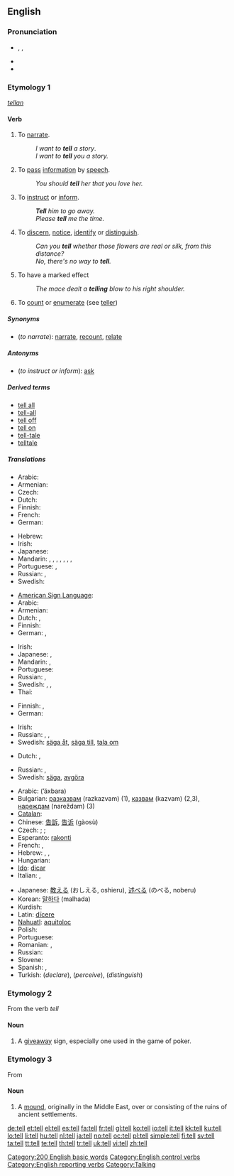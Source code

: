 {{wikipedia|Tell (disambiguation)}}
==English==

{{rank|each|between|face|175|tell|because|few|whom}}

===Pronunciation===
* {{enPR|tĕl}}, {{IPA|/tɛl/}}, {{SAMPA|/tEl/}}
* {{audio|en-us-tell.ogg|Audio (US)}}
* {{rhymes|ɛl}}

===Etymology 1===
{{etyl|ang}} ''[[tellan]]''

====Verb====
{{en-verb|tells|telling|told}}

# {{context|transitive|or|ditransitive}} To [[narrate]].
#: ''I want to '''tell''' a story''.
#: ''I want to '''tell''' you a story.''
# {{transitive}} To [[pass]] [[information]] by [[speech]].
#: ''You should '''tell''' her that you love her.''
# {{transitive}} To [[instruct]] or [[inform]].
#: '''''Tell''' him to go away.''
#: ''Please '''tell''' me the time.''
# {{intransitive}} To [[discern]], [[notice]], [[identify]] or [[distinguish]].
#: ''Can you '''tell''' whether those flowers are real or silk, from this distance?''
#: ''No, there's no way to '''tell'''.''
# {{intransitive}} To have a marked effect
#: ''The mace dealt a '''telling''' blow to his right shoulder.''
# To [[count]] or [[enumerate]] (see [[teller]])

=====Synonyms=====
* (''to narrate''): [[narrate]], [[recount]], [[relate]]

=====Antonyms=====
* (''to instruct or inform''): [[ask]]

=====Derived terms=====
* [[tell all]]
* [[tell-all]]
* [[tell off]]
* [[tell on]]
* [[tell-tale]]
* [[telltale]]

=====Translations=====
{{trans-top|to narrate}}
* Arabic: {{t|ar|حكى|tr=Hakaa|sc=Arab}}
* Armenian: {{t-|hy|պատմել|tr=patmel|sc=Hayeren|xs=Armenian}}
* Czech: {{t-|cs|vyprávět}}
* Dutch: {{t+|nl|vertellen}}
* Finnish: {{t+|fi|kertoa}}
* French: {{t|fr|raconter}}
* German: {{t+|de|erzählen}}
{{trans-mid}}
* Hebrew: {{t|he|לספר|tr=le-saper|sc=Hebr}}
* Irish: {{t-|ga|inis|xs=Irish}}
* Japanese: {{t|ja|物語る|tr=ものがたる, monogataru|sc=Jpan}}
* Mandarin: {{t|zh|訴說|sc=Hani}},  {{t|zh|诉说|tr=sùshuō|sc=Hani}},  {{t|zh|敘說|sc=Hani}},  {{t|zh|叙说|tr=xùshuō|sc=Hani}},  {{t|zh|講|sc=Hani}},  {{t|zh|讲|tr=jiǎng|sc=Hani}},  {{t|zh|講述|sc=Hani}},  {{t|zh|讲述|tr=jiǎngshù|sc=Hani}}
* Portuguese: {{t+|pt|narrar}}, {{t+|pt|contar}}
* Russian: {{qualifier|imperfective}} {{t|ru|рассказывать|tr=rasskázyvat'|sc=Cyrl}},  {{qualifier|perfective}} {{t|ru|рассказать|tr=rasskazát'|sc=Cyrl}}
* Swedish: {{t+|sv|berätta}}
{{trans-bottom}}

{{trans-top|to pass information}}
* [[American Sign Language]]: {{tø|ase|1@Chin-PalmBack 1@FromChin-PalmUp}}
* Arabic: {{t|ar|أخبر|tr='áxbara|sc=Arab}}
* Armenian: {{t+|hy|ասել|tr=asel|sc=Hayeren|xs=Armenian}}
* Dutch: {{t+|nl|vertellen}}, {{t+|nl|zeggen}}
* Finnish: {{t+|fi|kertoa}}
* German: {{t+|de|sagen}}, {{t+|de|erzählen}}
{{trans-mid}}
* Irish: {{t-|ga|abair|xs=Irish}}
* Japanese: {{t|ja|教える|tr=おしえる, oshieru|sc=Jpan}},  {{t|ja|言う|tr=いう, iu|sc=Jpan}}
* Mandarin: {{t|zh|告訴|sc=Hani}},  {{t|zh|告诉|tr=gàosu|sc=Hani}}
* Portuguese: {{t+|pt|contar}}
* Russian: {{qualifier|imperfective}} {{t|ru|говорить|tr=govorít'|sc=Cyrl}},  {{qualifier|perfective}} {{t|ru|сказать|tr=skazát'|sc=Cyrl}}
* Swedish: {{t+|sv|säga}}, {{t+|sv|berätta}}, {{t+|sv|tala om}}
* Thai: {{t-|th|บอก|tr=bòk|sc=Thai|xs=Thai}}
{{trans-bottom}}

{{trans-top|to instruct}}
* Finnish: {{t+|fi|käskeä}}, {{t+|fi|määrätä}}
* German: {{t+|de|sagen}}
{{trans-mid}}
* Irish: {{t-|ga|abair|xs=Irish}}
* Russian: {{qualifier|imperfective}} {{t|ru|говорить|tr=govorít'|sc=Cyrl}},  {{qualifier|perfective}} {{t|ru|сказать|tr=skazát'|sc=Cyrl}},  {{qualifier|order}} {{t|ru|приказать|tr=prikazát'|sc=Cyrl}}
* Swedish: [[säga åt]], [[säga till]], [[tala om]]
{{trans-bottom}}

{{trans-top|to discern, notice, identify or distinguish}}
* Dutch: {{t+|nl|vertellen}}, {{t+|nl|zeggen}}
{{trans-mid}}
* Russian: {{qualifier|imperfective}} {{t|ru|различать|tr=različát'|sc=Cyrl}},  {{qualifier|perfective}} {{t|ru|различить|tr=različít'|sc=Cyrl}}
* Swedish: [[säga]], [[avgöra]]
{{trans-bottom}}

{{checktrans-top}}
* Arabic: {{Arab|[[اخبر]]}} (’áxbara)
* Bulgarian: [[разказвам]] (razkazvam) (1), [[казвам]] (kazvam) (2,3), [[нареждам]] (nareždam) (3)
* [[Catalan]]: {{t+|ca|explicar}}
* Chinese: [[告訴]], [[告诉]] (gàosù)
* Czech: {{t|cs|říci}}; {{t-|cs|chápat}}; {{t-|cs|rozlišovat}}
* Esperanto: [[rakonti]]
* French: {{t+|fr|raconter}}, {{t+|fr|conter}}
* Hebrew: {{t|he|להבין|sc=Hebr}}, {{t|he|להגיד|sc=Hebr}}, {{t|he|להבדיל|sc=Hebr}}
* Hungarian: {{t|hu|elmond}}
* [[Ido]]: [[dicar]]
* Italian: {{t+|it|dire}}, {{t+|it|contare}}
{{trans-mid}}
* Japanese: [[教える]] (おしえる, oshieru), [[述べる]] (のべる, noberu)
* Korean: [[말하다]] (malhada)
* Kurdish: {{ku-Arab|[[گێڕان]]}}
* Latin: [[dicere|dīcere]]
* [[Nahuatl]]: [[aquitoloc]]
* Polish: {{t+|pl|mówić}}
* Portuguese: {{t+|pt|dizer}}
* Romanian: {{t+|ro|spune}}, {{t+|ro|zice}}
* Russian: {{t+|ru|сказать|tr=skazát’|sc=Cyrl}}
* Slovene: {{t|sl|povedati}}
* Spanish: {{t+|es|decir}}, {{t+|es|contar}}
* Turkish: {{t+|tr|söylemek}} (''declare''), {{t+|tr|anlamak}} (''perceive''), {{t|tr|ayırmak}} (''distinguish'')
{{trans-bottom}}

===Etymology 2===
From the verb ''tell''

====Noun====
{{en-noun}}

# {{poker}} A [[giveaway]] sign, especially one used in the game of poker.

===Etymology 3===
From {{etyl|ar|en}} {{term|تل||lang=ar|sc=Arab|tr=tall|hill, elevation}}

====Noun====
{{en-noun}}

# {{archaeology}} A [[mound]], originally in the Middle East, over or consisting of the ruins of ancient settlements.

[[Category:200 English basic words]]
[[Category:English control verbs]]
[[Category:English reporting verbs]]
[[Category:Talking]]

[[de:tell]]
[[et:tell]]
[[el:tell]]
[[es:tell]]
[[fa:tell]]
[[fr:tell]]
[[gl:tell]]
[[ko:tell]]
[[io:tell]]
[[it:tell]]
[[kk:tell]]
[[ku:tell]]
[[lo:tell]]
[[li:tell]]
[[hu:tell]]
[[nl:tell]]
[[ja:tell]]
[[no:tell]]
[[oc:tell]]
[[pl:tell]]
[[simple:tell]]
[[fi:tell]]
[[sv:tell]]
[[ta:tell]]
[[tt:tell]]
[[te:tell]]
[[th:tell]]
[[tr:tell]]
[[uk:tell]]
[[vi:tell]]
[[zh:tell]]
